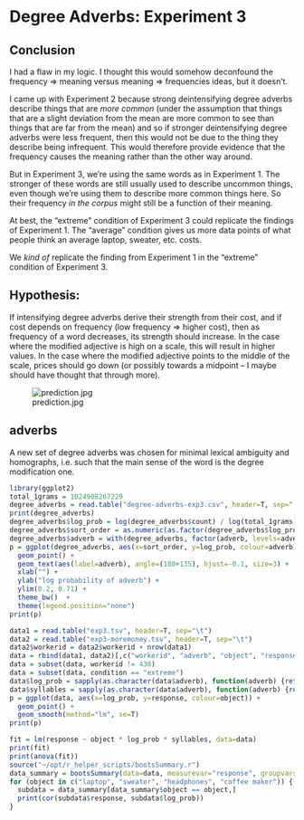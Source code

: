 # Degree Adverbs: Experiment 3

## Conclusion

I had a flaw in my logic. I thought this would somehow deconfound the frequency => meaning versus meaning => frequencies ideas, but it doesn't.

I came up with Experiment 2 because strong deintensifying degree adverbs describe things that are *more common* (under the assumption that things that are a slight deviation from the mean are more common to see than things that are far from the mean) and so if stronger deintensifying degree adverbs were less frequent, then this would not be due to the thing they describe being infrequent. This would therefore provide evidence that the frequency causes the meaning rather than the other way around.

But in Experiment 3, we're using the same words as in Experiment 1. The stronger of these words are still usually used to describe uncommon things, even though we're using them to describe more common things here. So their frequency *in the corpus* might still be a function of their meaning.

At best, the "extreme" condition of Experiment 3 could replicate the findings of Experiment 1. The "average" condition gives us more data points of what people think an average laptop, sweater, etc. costs.

We *kind of* replicate the finding from Experiment 1 in the "extreme" condition of Experiment 3.

## Hypothesis:

If intensifying degree adverbs derive their strength from their cost, and if cost depends on frequency (low frequency => higher cost), then as frequency of a word decreases, its strength should increase. In the case where the modified adjective is high on a scale, this will result in higher values. In the case where the modified adjective points to the middle of the scale, prices should go down (or possibly towards a midpoint -- I maybe should have thought that through more).

![prediction.jpg](prediction.jpg)

## adverbs

A new set of degree adverbs was chosen for minimal lexical ambiguity and homographs, i.e. such that the main sense of the word is the degree modification one.

```r
library(ggplot2)
total_1grams = 1024908267229
degree_adverbs = read.table("degree-adverbs-exp3.csv", header=T, sep=",")
print(degree_adverbs)
degree_adverbs$log_prob = log(degree_adverbs$count) / log(total_1grams)
degree_adverbs$sort_order = as.numeric(as.factor(degree_adverbs$log_prob))
degree_adverbs$adverb = with(degree_adverbs, factor(adverb, levels=adverb[sort_order]))
p = ggplot(degree_adverbs, aes(x=sort_order, y=log_prob, colour=adverb)) +
  geom_point() +
  geom_text(aes(label=adverb), angle=(180+135), hjust=-0.1, size=3) +
  xlab("") +
  ylab("log probability of adverb") +
  ylim(0.2, 0.71) +
  theme_bw()  +
  theme(legend.position="none")
print(p)

data1 = read.table("exp3.tsv", header=T, sep="\t")
data2 = read.table("exp3-moremoney.tsv", header=T, sep="\t")
data2$workerid = data2$workerid + nrow(data1)
data = rbind(data1, data2)[,c("workerid", "adverb", "object", "response", "condition")]
data = subset(data, workerid != 430)
data = subset(data, condition == "extreme")
data$log_prob = sapply(as.character(data$adverb), function(adverb) {return(degree_adverbs$log_prob[as.character(degree_adverbs$adverb) == adverb])})
data$syllables = sapply(as.character(data$adverb), function(adverb) {return(degree_adverbs$syllables[as.character(degree_adverbs$adverb) == adverb])})
p = ggplot(data, aes(x=log_prob, y=response, colour=object)) +
  geom_point() +
  geom_smooth(method="lm", se=T)
print(p)

fit = lm(response ~ object * log_prob * syllables, data=data)
print(fit)
print(anova(fit))
source("~/opt/r_helper_scripts/bootsSummary.r")
data_summary = bootsSummary(data=data, measurevar="response", groupvars=c("object", "adverb", "syllables", "log_prob"))
for (object in c("laptop", "sweater", "headphones", "coffee maker")) {
  subdata = data_summary[data_summary$object == object,]
  print(cor(subdata$response, subdata$log_prob))
}
```

